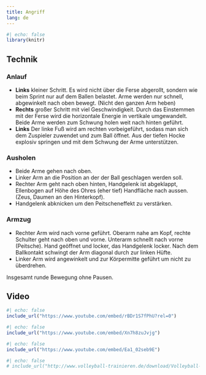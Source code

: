 ```yaml
---
title: Angriff
lang: de
---
```


```r
#| echo: false
library(knitr)
```

## Technik

### Anlauf

  * **Links** kleiner Schritt. Es wird nicht über die Ferse abgerollt, sondern wie beim Sprint nur auf dem Ballen belastet. Arme werden nur schnell, abgewinkelt nach oben bewegt. (Nicht den ganzen Arm heben)
  * **Rechts** großer Schritt mit viel Geschwindigkeit. Durch das Einstemmen mit der Ferse wird die horizontale Energie in vertikale umgewandelt. Beide Arme werden zum Schwung holen weit nach hinten geführt.
  * **Links** Der linke Fuß wird am rechten vorbeigeführt, sodass man sich dem Zuspieler zuwendet und zum Ball öffnet. Aus der tiefen Hocke explosiv springen und mit dem Schwung der Arme unterstützen.



### Ausholen

  * Beide Arme gehen nach oben. 
  * Linker Arm an die Position an der der Ball geschlagen werden soll. 
  * Rechter Arm geht nach oben hinten, Handgelenk ist abgeklappt, Ellenbogen auf Höhe des Ohres (eher tief) Handfläche nach aussen. (Zeus, Daumen an den Hinterkopf). 
  * Handgelenk abknicken um den Peitscheneffekt zu verstärken.

### Armzug

 * Rechter Arm wird nach vorne geführt. Oberarm nahe am Kopf, rechte Schulter geht nach oben und vorne. Unterarm schnellt nach vorne (Peitsche). Hand geöffnet und locker, das Handgelenk locker. Nach dem Ballkontakt schwingt der Arm diagonal durch zur linken Hüfte.
  * Linker Arm wird angewinkelt und zur Körpermitte geführt um nicht zu überdrehen.

Insgesamt runde Bewegung ohne Pausen.


## Video

```r
#| echo: false
include_url("https://www.youtube.com/embed/rBDr1S7fPhU?rel=0")
```

```r
#| echo: false
include_url("https://www.youtube.com/embed/Xn7h8zuJvjg")
```


```r
#| echo: false
include_url("https://www.youtube.com/embed/Ea1_02seb9E")
```

```r
#| echo: false
# include_url("http://www.volleyball-trainieren.de/download/Volleyball-Technik-Angriff.pdf")
```
